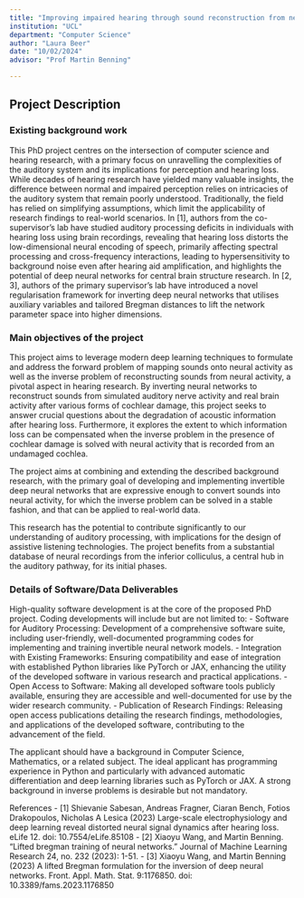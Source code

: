 ```yaml
---
title: "Improving impaired hearing through sound reconstruction from neural activity patterns"
institution: "UCL"
department: "Computer Science"
author: "Laura Beer"
date: "10/02/2024"
advisor: "Prof Martin Benning"

---
```

## Project Description

### Existing background work


This PhD project centres on the intersection of computer science and hearing research, with a primary focus on unravelling the complexities of the auditory system and its implications for perception and hearing loss. While decades of hearing research have yielded many valuable insights, the difference between normal and impaired perception relies on intricacies of the auditory system that remain poorly understood. Traditionally, the field has relied on simplifying assumptions, which limit the applicability of research findings to real-world scenarios. 
In [1], authors from the co-supervisor’s lab have studied auditory processing deficits in individuals with hearing loss using brain recordings, revealing that hearing loss distorts the low-dimensional neural encoding of speech, primarily affecting spectral processing and cross-frequency interactions, leading to hypersensitivity to background noise even after hearing aid amplification, and highlights the potential of deep neural networks for central brain structure research. In [2, 3], authors of the primary supervisor’s lab have introduced a novel regularisation framework for inverting deep neural networks that utilises auxiliary variables and tailored Bregman distances to lift the network parameter space into higher dimensions. 

### Main objectives of the project

This project aims to leverage modern deep learning techniques to formulate and address the forward problem of mapping sounds onto neural activity as well as the inverse problem of reconstructing sounds from neural activity, a pivotal aspect in hearing research. By inverting neural networks to reconstruct sounds from simulated auditory nerve activity and real brain activity after various forms of cochlear damage, this project seeks to answer crucial questions about the degradation of acoustic information after hearing loss. Furthermore, it explores the extent to which information loss can be compensated when the inverse problem in the presence of cochlear damage is solved with neural activity that is recorded from an undamaged cochlea. 

The project aims at combining and extending the described background research, with the primary goal of developing and implementing invertible deep neural networks that are expressive enough to convert sounds into neural activity, for which the inverse problem can be solved in a stable fashion, and that can be applied to real-world data.

This research has the potential to contribute significantly to our understanding of auditory processing, with implications for the design of assistive listening technologies. The project benefits from a substantial database of neural recordings from the inferior colliculus, a central hub in the auditory pathway, for its initial phases. 

### Details of Software/Data Deliverables

High-quality software development is at the core of the proposed PhD project. Coding developments will include but are not limited to: 
- Software for Auditory Processing: Development of a comprehensive software suite, including user-friendly, well-documented programming codes for implementing and training invertible neural network models.
- Integration with Existing Frameworks: Ensuring compatibility and ease of integration with established Python libraries like PyTorch or JAX, enhancing the utility of the developed software in various research and practical applications.
- Open Access to Software: Making all developed software tools publicly available, ensuring they are accessible and well-documented for use by the wider research community.
- Publication of Research Findings: Releasing open access publications detailing the research findings, methodologies, and applications of the developed software, contributing to the advancement of the field.

The applicant should have a background in Computer Science, Mathematics, or a related subject. The ideal applicant has programming experience in Python and particularly with advanced automatic differentiation and deep learning libraries such as PyTorch or JAX. A strong background in inverse problems is desirable but not mandatory.

References
- [1]	Shievanie Sabesan, Andreas Fragner, Ciaran Bench, Fotios Drakopoulos, Nicholas A Lesica (2023) Large-scale electrophysiology and deep learning reveal distorted neural signal dynamics after hearing loss. eLife 12. doi: 10.7554/eLife.85108 
- [2]	Xiaoyu Wang, and Martin Benning. "Lifted bregman training of neural networks." Journal of Machine Learning Research 24, no. 232 (2023): 1-51.
- [3]	Xiaoyu Wang, and Martin Benning (2023) A lifted Bregman formulation for the inversion of deep neural networks. Front. Appl. Math. Stat. 9:1176850. doi: 10.3389/fams.2023.1176850

